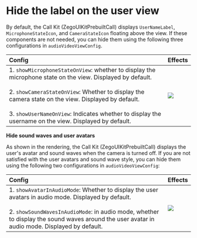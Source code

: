 # Hide the label on the user view

By default, the Call Kit (ZegoUIKitPrebuiltCall) displays `UserNameLabel`, `MicrophoneStateIcon`, and `CameraStateIcon` floating above the view. If these components are not needed, you can hide them using the following three configurations in `audioVideoViewConfig`.

| Config                                                                                                                                                                                                                                                                                                                                                                 | Effects                                                                                                                                                                        |
| :--------------------------------------------------------------------------------------------------------------------------------------------------------------------------------------------------------------------------------------------------------------------------------------------------------------------------------------------------------------------- | :----------------------------------------------------------------------------------------------------------------------------------------------------------------------------- |
| 1. `showMicrophoneStateOnView`: whether to display the microphone state on the view. Displayed by default.<br/><br/>2. `showCameraStateOnView`: Whether to display the camera state on the view. Displayed by default.<br/><br/>3. `showUserNameOnView`: Indicates whether to display the username on the view. Displayed by default. | <Frame width="400" height="auto" caption=""><img src="https://media-resource.spreading.io/5fa3f99cda659c8c9f2907cbb0242e6c/workspace86/_normal_switch_30_label.png" /></Frame> |


**Hide sound waves and user avatars**


As shown in the rendering, the Call Kit (ZegoUIKitPrebuiltCall) displays the user's avatar and sound waves when the camera is turned off. If you are not satisfied with the user avatars and sound wave style, you can hide them using the following two configurations in `audioVideoViewConfig`:

| Config                                                                                                                                                                                                                                                                            | Effects                                                                                                                                                                              |
| :-------------------------------------------------------------------------------------------------------------------------------------------------------------------------------------------------------------------------------------------------------------------------------- | :----------------------------------------------------------------------------------------------------------------------------------------------------------------------------------- |
| 1. `showAvatarInAudioMode`: Whether to display the user avatars in audio mode. Displayed by default.<br/><br/>2. `showSoundWavesInAudioMode`: in audio mode, whether to display the sound waves around the user avatar in audio mode. Displayed by default. | <Frame width="400" height="auto" caption=""><img src="https://media-resource.spreading.io/5fa3f99cda659c8c9f2907cbb0242e6c/workspace86/_remote_close_switch_30_label.png" /></Frame> |



